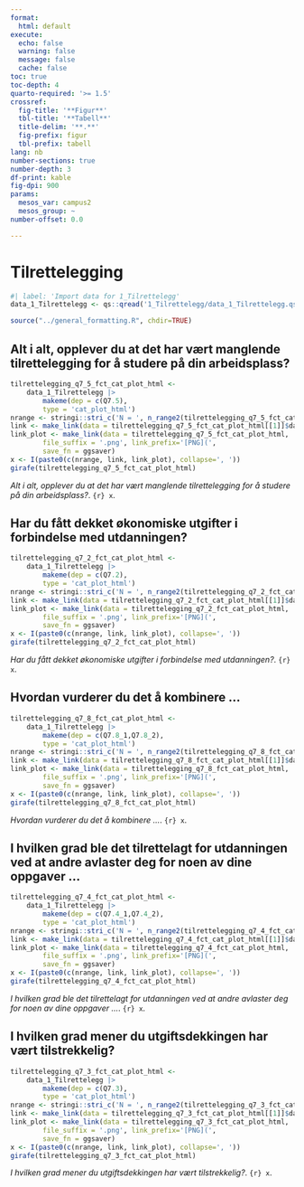 ```yaml
---
format:
  html: default
execute:
  echo: false
  warning: false
  message: false
  cache: false
toc: true
toc-depth: 4
quarto-required: '>= 1.5'
crossref:
  fig-title: '**Figur**'
  tbl-title: '**Tabell**'
  title-delim: '**.**'
  fig-prefix: figur
  tbl-prefix: tabell
lang: nb
number-sections: true
number-depth: 3
df-print: kable
fig-dpi: 900
params:
  mesos_var: campus2
  mesos_group: ~
number-offset: 0.0

---
```

# Tilrettelegging
```r
#| label: 'Import data for 1_Tilrettelegg'
data_1_Tilrettelegg <- qs::qread('1_Tilrettelegg/data_1_Tilrettelegg.qs')
```
```r
source("../general_formatting.R", chdir=TRUE)
```

## Alt i alt, opplever du at det har vært manglende tilrettelegging for å studere på din arbeidsplass?{#sec-Alt-i-alt-opplever-du-at-det-har-vart-manglende-tilrettelegging-for-a-studere-pa-din-arbeidsplass--83}


::: {#fig-tilrettelegging-q7-5-fct-cat-plot-html}

```r
tilrettelegging_q7_5_fct_cat_plot_html <-
	data_1_Tilrettelegg |>
		makeme(dep = c(Q7.5),
		type = 'cat_plot_html')
nrange <- stringi::stri_c('N = ', n_range2(tilrettelegging_q7_5_fct_cat_plot_html[[1]]))
link <- make_link(data = tilrettelegging_q7_5_fct_cat_plot_html[[1]]$data)
link_plot <- make_link(data = tilrettelegging_q7_5_fct_cat_plot_html,
		file_suffix = '.png', link_prefix='[PNG](',
		save_fn = ggsaver)
x <- I(paste0(c(nrange, link, link_plot), collapse=', '))
girafe(tilrettelegging_q7_5_fct_cat_plot_html)
```

_Alt i alt, opplever du at det har vært manglende tilrettelegging for å studere på din arbeidsplass?_. `{r} x`.

:::


## Har du fått dekket økonomiske utgifter i forbindelse med utdanningen?{#sec-Har-du-fatt-dekket-okonomiske-utgifter-i-forbindelse-med-utdanningen--96}


::: {#fig-tilrettelegging-q7-2-fct-cat-plot-html}

```r
tilrettelegging_q7_2_fct_cat_plot_html <-
	data_1_Tilrettelegg |>
		makeme(dep = c(Q7.2),
		type = 'cat_plot_html')
nrange <- stringi::stri_c('N = ', n_range2(tilrettelegging_q7_2_fct_cat_plot_html[[1]]))
link <- make_link(data = tilrettelegging_q7_2_fct_cat_plot_html[[1]]$data)
link_plot <- make_link(data = tilrettelegging_q7_2_fct_cat_plot_html,
		file_suffix = '.png', link_prefix='[PNG](',
		save_fn = ggsaver)
x <- I(paste0(c(nrange, link, link_plot), collapse=', '))
girafe(tilrettelegging_q7_2_fct_cat_plot_html)
```

_Har du fått dekket økonomiske utgifter i forbindelse med utdanningen?_. `{r} x`.

:::


## Hvordan vurderer du det å kombinere ...{#sec-Hvordan-vurderer-du-det-a-kombinere--17}


::: {#fig-tilrettelegging-q7-8-fct-cat-plot-html}

```r
tilrettelegging_q7_8_fct_cat_plot_html <-
	data_1_Tilrettelegg |>
		makeme(dep = c(Q7.8_1,Q7.8_2),
		type = 'cat_plot_html')
nrange <- stringi::stri_c('N = ', n_range2(tilrettelegging_q7_8_fct_cat_plot_html[[1]]))
link <- make_link(data = tilrettelegging_q7_8_fct_cat_plot_html[[1]]$data)
link_plot <- make_link(data = tilrettelegging_q7_8_fct_cat_plot_html,
		file_suffix = '.png', link_prefix='[PNG](',
		save_fn = ggsaver)
x <- I(paste0(c(nrange, link, link_plot), collapse=', '))
girafe(tilrettelegging_q7_8_fct_cat_plot_html)
```

_Hvordan vurderer du det å kombinere ..._. `{r} x`.

:::


## I hvilken grad ble det tilrettelagt for utdanningen ved at andre avlaster deg for noen av dine oppgaver ...{#sec-I-hvilken-grad-ble-det-tilrettelagt-for-utdanningen-ved-at-andre-avlaster-deg-for-noen-av-dine-oppgaver--40}


::: {#fig-tilrettelegging-q7-4-fct-cat-plot-html}

```r
tilrettelegging_q7_4_fct_cat_plot_html <-
	data_1_Tilrettelegg |>
		makeme(dep = c(Q7.4_1,Q7.4_2),
		type = 'cat_plot_html')
nrange <- stringi::stri_c('N = ', n_range2(tilrettelegging_q7_4_fct_cat_plot_html[[1]]))
link <- make_link(data = tilrettelegging_q7_4_fct_cat_plot_html[[1]]$data)
link_plot <- make_link(data = tilrettelegging_q7_4_fct_cat_plot_html,
		file_suffix = '.png', link_prefix='[PNG](',
		save_fn = ggsaver)
x <- I(paste0(c(nrange, link, link_plot), collapse=', '))
girafe(tilrettelegging_q7_4_fct_cat_plot_html)
```

_I hvilken grad ble det tilrettelagt for utdanningen ved at andre avlaster deg for noen av dine oppgaver ..._. `{r} x`.

:::


## I hvilken grad mener du utgiftsdekkingen har vært tilstrekkelig?{#sec-I-hvilken-grad-mener-du-utgiftsdekkingen-har-vart-tilstrekkelig--19}


::: {#fig-tilrettelegging-q7-3-fct-cat-plot-html}

```r
tilrettelegging_q7_3_fct_cat_plot_html <-
	data_1_Tilrettelegg |>
		makeme(dep = c(Q7.3),
		type = 'cat_plot_html')
nrange <- stringi::stri_c('N = ', n_range2(tilrettelegging_q7_3_fct_cat_plot_html[[1]]))
link <- make_link(data = tilrettelegging_q7_3_fct_cat_plot_html[[1]]$data)
link_plot <- make_link(data = tilrettelegging_q7_3_fct_cat_plot_html,
		file_suffix = '.png', link_prefix='[PNG](',
		save_fn = ggsaver)
x <- I(paste0(c(nrange, link, link_plot), collapse=', '))
girafe(tilrettelegging_q7_3_fct_cat_plot_html)
```

_I hvilken grad mener du utgiftsdekkingen har vært tilstrekkelig?_. `{r} x`.

:::
